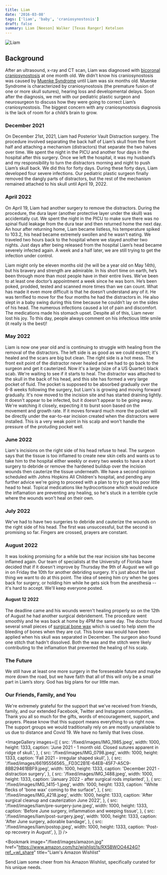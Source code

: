 ```yaml
---
title: Liam
date: '2016-03-08'
tags: ['liam', 'baby', 'craniosynostosis']
draft: false
summary: Liam [Neeson] Walker [Texas Ranger] Ketelsen
---
```


![Liam](/fixed/images/liamsjourney.png)

## Background

After an ultrasound, x-ray and CT scan, Liam was diagnosed with [bicoronal craniosynostosis](https://www.mayoclinic.org/diseases-conditions/craniosynostosis/symptoms-causes/syc-20354513) at one month old. We didn’t know his craniosynostosis was caused by [Muenke Syndrome](https://www.seattlechildrens.org/conditions/muenke-syndrome/) until Liam was six months old. Muenke Syndrome is characterized by craniosynostosis (the premature fusion of one or more skull sutures), hearing loss and developmental delays. Soon after the diagnosis, we met with our pediatric plastic surgeon and neurosurgeon to discuss how they were going to correct Liam’s craniosynostosis. The biggest concern with any craniosynostosis diagnosis is the lack of room for a child’s brain to grow.

### December 2021

On December 21st, 2021, Liam had Posterior Vault Distraction surgery. The procedure involved separating the back half of Liam’s skull from the front half and attaching a mechanism (distractors) that separate the two halves over time. We spent the night in the PICU and another four days in the hospital after this surgery. Once we left the hospital, it was my husband’s and my responsibility to turn the distractors morning and night to push Liam’s skull back. We did this for forty days. During these forty days, Liam developed four severe infections. Our pediatric plastic surgeon finally removed the dangly parts of distractors, but the rest of the mechanism remained attached to his skull until April 19, 2022.

### April 2022

On April 19, Liam had another surgery to remove the distractors. During the procedure, the dura layer (another protective layer under the skull) was accidentally cut. We spent the night in the PICU to make sure there was no spinal fluid leakage from the dura tear and then returned home the next day. An hour after returning home, Liam became listless, his temperature spiked to 103.2, his head became extremely swollen and he wasn’t eating. We traveled two hours back to the hospital where we stayed another two nights. Just days after being released from the hospital Liam’s head became severely infected again. A week and a half later, we are still trying to get the infection under control.

Liam might only be eleven months old (he will be a year old on May 14th), but his bravery and strength are admirable. In his short time on earth, he’s been through more than most people have in their entire lives. We’ve been to at least one doctor’s appointment a week since he was born. He’s been poked, prodded, tested and scanned more times than we can count. What has made it even more difficult is that he doesn’t understand any of it. He was terrified to move for the four months he had the distractors in. He also slept in a baby swing during this time because he couldn’t lay on the sides of his head. The numerous infections caused a lot of pain and discomfort. The medications made his stomach upset. Despite all of this, Liam never lost his joy. To this day, people always comment on his infectious little smile (it really is the best)!

### May 2022

Liam is now one year old and is continuing to struggle with healing from the removal of the distractors. The left side is as good as we could expect; it's healed and the scars are big but clean. The right side is a hot mess. The front exit point of the distractor never healed and we had to go back to the surgeon and get it cauterized. Now it's a large (size of a US Quarter) black scab. We're waiting to see if it starts to heal. The distractor was attached to the skull in the back of his head, and this site has formed a very large pocket of fluid. The pocket is supposed to be absorbed gradually over the 6-8 weeks following the surgery, but Liam's is growing and moving forward gradually. It's now moved to the incision site and has started draining lightly. It doesn't appear to be infected, but it doesn't appear to be going away. We're watching it closely, expecting it to burst soon based on the movement and growth rate. If it moves forward much more the pocket will be directly under the ear-to-ear incision created when the distractors were installed. This is a very weak point in his scalp and won't handle the pressure of the protuding pocket well.

### June 2022

Liam's incisions on the right side of his head refuse to heal. The surgeon says that the tissue is too inflamed to create new skin cells and wants us to take him to the hospital either weekly or every two weeks to have a short surgery to debride or remove the hardened buildup over the incision wounds then cauterize the tissue underneath. We have a second opinion scheduled with Johns Hopkins All Children's hospital, and pending any further advice we're going to proceed with a plan to try to get his poor little head to heal. Topical medications like hydrocortisone which would reduce the inflamation are preventing any healing, so he's stuck in a terrible cycle where the wounds won't heal on their own.

### July 2022

We've had to have two surgeries to debride and cauterize the wounds on the right side of his head. The first was unsuccessful, but the second is promising so far. Fingers are crossed, prayers are constant.


### August 2022

It was looking promising for a while but the rear incision site has become inflamed again. Our team of specialists at the University of Florida have decided that if it doesn't improve by Thursday the 9th of August we will go in on Friday the 10th for another debriding surgery. It's just about the last thing we want to do at this point. The idea of seeing him cry when he goes back for surgery, or holding him while he gets sick from the anesthesia -- it's hard to accept. We'll keep everyone posted.

#### August 12 2022

The deadline came and his wounds weren't healing properly so on the 12th of August he had another surgical debridement. The procedure went smoothly and he was back at home by 4PM the same day. The doctor found several small pieces of [surgical bone wax](https://pubmed.ncbi.nlm.nih.gov/3805601/#:~:text=Bone%20wax%20is%20a%20nonabsorbable%20product%20used%20for,within%20body%20tissues%2C%20bone%20wax%20has%20possible%20side-effects.) which is used to help stem the bleeding of bones when they are cut. This bone wax would have been applied when his skull was separated in December. The surgeon also found one stitch that hadn't dissolved. Both the wax and the stitch were likely contributing to the inflamation that prevented the healing of his scalp.

### The Future

We still have at least one more surgery in the foreseeable future and maybe more down the road, but we have faith that all of this will only be a small part in Liam’s story. God has big plans for our little man.

### Our Friends, Family, and You

We're extremely grateful for the support that we've received from friends, family, and our extended Facebook, Twitter and Instagram communities. Thank you all so much for the gifts, words of encouragement, support, and prayers. Please know that this support means everything to us right now. The support groups we would traditionally rely on are mostly unavailable to us due to distance and Covid 19. We have no family that lives close.

<ImageGallery
  images={[
    {
      src: '/fixed/images/IMG_1985.jpeg',
      width: 1000,
      height: 1333,
      caption:
        'June 2021 - 1 month old. Closed sutures apparent in ridge of skull.',
    },
    {
      src: '/fixed/images/IMG_0798.jpeg',
      width: 1000,
      height: 1333,
      caption: 'Fall 2021 - irregular shaped skull',
    },
    {
      src: '/fixed/images/66195556565__FD3C2B1E-64EB-45F7-A5C9-8BB29461BBF9.jpeg',
      width: 1000,
      height: 1333,
      caption: 'December 2021 - distraction surgery',
    },
    {
      src: '/fixed/images/IMG_1488.jpeg',
      width: 1000,
      height: 1333,
      caption: 'January 2022 - after surgical rods implanted',
    },
    {
      src: '/fixed/images/IMG_1415-1.jpeg',
      width: 1000,
      height: 1333,
      caption: "White flecks of 'bone wax' coming to the surface",
    },
    {
      src: '/fixed/images/IMG_4218.jpeg',
      width: 1000,
      height: 1333,
      caption: 'After surgical cleanup and cauterization June 2022',
    },
        {
      src: '/fixed/images/liam/pre-surgery-june.jpeg',
      width: 1000,
      height: 1333,
      caption: 'Before June surgery, inflammation and weeping tissue',
    },
    {
      src: '/fixed/images/liam/post-surgery.jpeg',
      width: 1000,
      height: 1333,
      caption: 'After June surgery, adorable bandage',
    },
    {
      src: '/fixed/images/liam/postop.jpeg',
      width: 1000,
      height: 1333,
      caption: 'Post-op recovery in August',
    },
  ]}
/>

<Bookmark
  image="/fixed/images/amazon.jpg"
  href="https://www.amazon.com/hz/wishlist/ls/RX5BWOO4424G?ref_=wl_share"
  title="Liam's Amazon Wishlist"
>
  Send Liam some cheer from his Amazon Wishlist, specifically curated for his unique needs.
</Bookmark>
